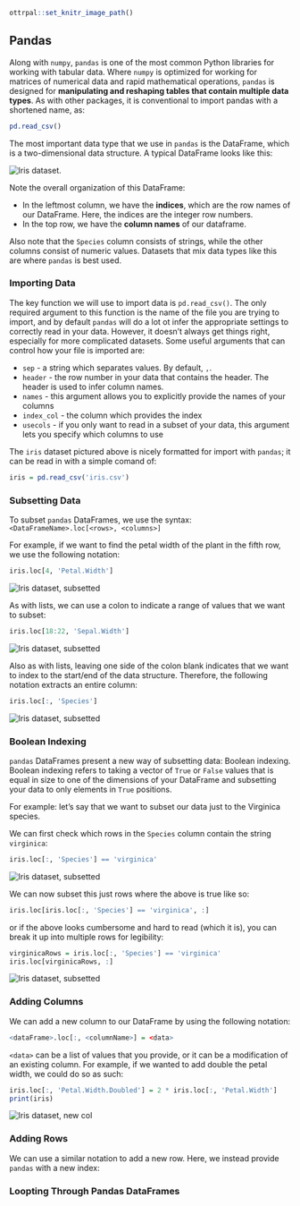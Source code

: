 ```r
ottrpal::set_knitr_image_path()
```

## Pandas

Along with `numpy`, `pandas` is one of the most common Python libraries for working with tabular data. Where `numpy` is optimized for working for matrices of numerical data and rapid mathematical operations, `pandas` is designed for **manipulating and reshaping tables that contain multiple data types**. As with other packages, it is conventional to import pandas with a shortened name, as:

```r
pd.read_csv()
```

The most important data type that we use in `pandas` is the DataFrame, which is a two-dimensional data structure. A typical DataFrame looks like this: 

<img src="img/iris.png" title="Iris dataset" alt="Iris dataset." style="display: block; margin: auto;" />

Note the overall organization of this DataFrame: 

* In the leftmost column, we have the **indices**, which are the row names of our DataFrame. Here, the indices are the integer row numbers.
* In the top row, we have the **column names** of our dataframe.  

Also note that the `Species` column consists of strings, while the other columns consist of numeric values. Datasets that mix data types like this are where `pandas` is best used. 

### Importing Data 

The key function we will use to import data is `pd.read_csv()`. The only required argument to this function is the name of the file you are trying to import, and by default `pandas` will do a lot ot infer the appropriate settings to correctly read in your data. However, it doesn't always get things right, especially for more complicated datasets. Some useful arguments that can control how your file is imported are:

* `sep` - a string which separates values. By default, `,`.
* `header` - the row number in your data that contains the header. The header is used to infer column names.
* `names` - this argument allows you to explicitly provide the names of your columns 
* `index_col` - the column which provides the index 
* `usecols` - if you only want to read in a subset of your data, this argument lets you specify which columns to use

The `iris` dataset pictured above is nicely formatted for import with `pandas`; it can be read in with a simple comand of:

```r
iris = pd.read_csv('iris.csv')
```

### Subsetting Data

To subset `pandas` DataFrames, we use the syntax: `<DataFrameName>.loc[<rows>, <columns>]`

For example, if we want to find the petal width of the plant in the fifth row, we use the following notation:

```r
iris.loc[4, 'Petal.Width']
```

<img src="img/subset1.png" title="Iris dataset, subsetted" alt="Iris dataset, subsetted" style="display: block; margin: auto;" />

As with lists, we can use a colon to indicate a range of values that we want to subset:

```r
iris.loc[18:22, 'Sepal.Width']
```

<img src="img/subset2.png" title="Iris dataset, subsetted" alt="Iris dataset, subsetted" style="display: block; margin: auto;" />

Also as with lists, leaving one side of the colon blank indicates that we want to index to the start/end of the data structure. Therefore, the following notation extracts an entire column: 

```r
iris.loc[:, 'Species']
```

<img src="img/subset3.png" title="Iris dataset, subsetted" alt="Iris dataset, subsetted" style="display: block; margin: auto;" />

### Boolean Indexing

`pandas` DataFrames present a new way of subsetting data: Boolean indexing. Boolean indexing refers to taking a vector of `True` or `False` values that is equal in size to one of the dimensions of your DataFrame and subsetting your data to only elements in `True` positions.

For example: let's say that we want to subset our data just to the Virginica species. 

We can first check which rows in the `Species` column contain the string `virginica`: 

```r
iris.loc[:, 'Species'] == 'virginica' 
``` 

<img src="img/subset4.png" title="Iris dataset, subsetted" alt="Iris dataset, subsetted" style="display: block; margin: auto;" />

We can now subset this just rows where the above is true like so: 

```r
iris.loc[iris.loc[:, 'Species'] == 'virginica', :]
``` 

or if the above looks cumbersome and hard to read (which it is), you can break it up into multiple rows for legibility:

```r
virginicaRows = iris.loc[:, 'Species'] == 'virginica'
iris.loc[virginicaRows, :]
``` 

<img src="img/subset5.png" title="Iris dataset, subsetted" alt="Iris dataset, subsetted" style="display: block; margin: auto;" />

### Adding Columns

We can add a new column to our DataFrame by using the following notation:

```r
<dataFrame>.loc[:, <columnName>] = <data>
``` 

`<data>` can be a list of values that you provide, or it can be a modification of an existing column. For example, if we wanted to add double the petal width, we could do so as such:

```r
iris.loc[:, 'Petal.Width.Doubled'] = 2 * iris.loc[:, 'Petal.Width']
print(iris)
``` 

<img src="img/subset5.png" title="Iris dataset, new col" alt="Iris dataset, new col" style="display: block; margin: auto;" />

### Adding Rows

We can use a similar notation to add a new row. Here, we instead provide `pandas` with a new index: 

### Loopting Through Pandas DataFrames






























































